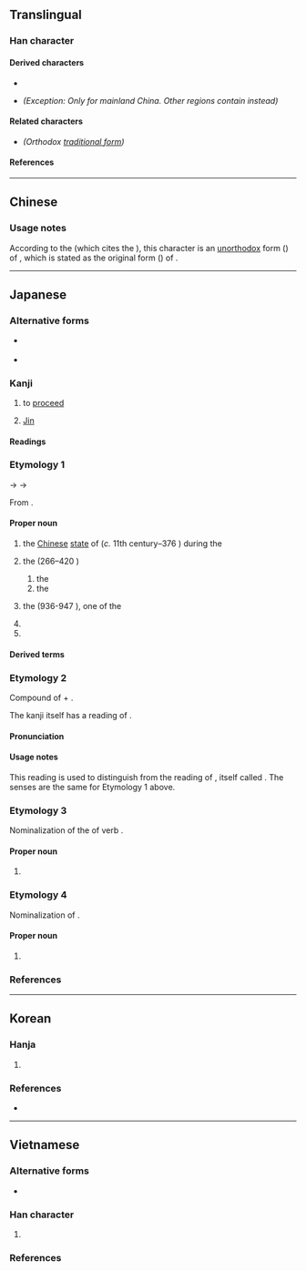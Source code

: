 {{also|晉|㬜|普}}
{{character info/new}}
==Translingual==
{{ja-forms|晋|晋|[[晉]]}}

===Han character===
{{Han char|rn=72|rad=日|as=06|sn=10|four=10601|canj=MCA|ids=⿱亚日}}

====Derived characters====
* {{l|mul|[[𭉟]], [[𡠂]], [[缙]], [[𮥔]], [[𪹓]], [[𤨁]], [[𬓎]], [[𧪽]], [[戬]], [[𭭒]], [[𭚣]], [[𫨤]], [[𢨙]]}}
* {{l|mul|sc=Hans|[[𡦌]], [[𡺽]], [[搢]], [[溍]], [[㬐]], [[榗]], [[瑨]], [[縉]], [[𨫌]], [[鄑]], [[𥰸]]}} ''(Exception: Only for mainland China. Other regions contain {{l|mul|晉}} instead)''

====Related characters====
* {{l|mul|[[晉]]}} ''(Orthodox [[Traditional Chinese|traditional form]])''

====References====
{{Han ref|kx=0495.020|dkj=13899|dj=0860.080|hdz=21506.030|uh=664B}}

----

==Chinese==
{{zh-see|晉|sv}}

===Usage notes===
According to the {{w|Kangxi Dictionary}} (which cites the ''{{w|Zhengzitong}}'' {{w2|zh|pref=《|正字通|suf=》}}), this character is an [[unorthodox]] form ({{zh-l|俗字*}}) of {{zh-l|㬜}}, which is stated as the original form ({{zh-l|本字*}}) of {{zh-l|晉*}}.

----

==Japanese==

===Alternative forms===
* {{l|ja|晉}} {{q|historical}} <!-- JIS第２水準. Not listed as a kyūjitai form of 晋 in Jinmeiyō kanji (2015) or Jōyō Kanji (2010). -->
* {{l|ja|㬜}} {{q|archaic}} <!-- JIS第４水準 -->

===Kanji===
{{ja-kanji|grade=8|rs=日06}} <!-- Not listed as a shinjitai form of 晉 in Jinmeiyō kanji (2015) or Jōyō Kanji (2010). -->

# to [[proceed]]
# {{lb|ja|of China}} [[Jin]]

====Readings====
{{ja-readings
|goon=しん
|kanon=しん
|kun=すす-む, すすむしん-
|nanori=くに, すすみ, のぶ, ゆき
}}

===Etymology 1===
{{wp|lang=ja}}
{{ja-kanjitab|しん|yomi=o}}
{{IPAfont|*/t͡sin/}} → {{IPAchar|/siɴ/}} → {{IPAchar|/ɕiɴ/}}

From {{bor|ja|ltc|sort=しん|-}} {{ltc-l|晉}}.

====Proper noun====
{{ja-pos|proper|しん}}

# {{lb|ja|historical|sort=しん}} the [[Chinese]] [[state]] of {{w|Jin (Chinese state)|Jin}} (''c.'' 11th century–376 {{BCE}}) during the {{w|Zhou dynasty}}
# {{lb|ja|historical}} the {{w|Jin dynasty}} (266–420 {{CE}})
## the {{m|ja|西晋|tr=Seishin||{{w|ja:西晋|Western Jin}}|pos=266–316 {{CE}}}}
## the {{m|ja|東晋|tr=Tōshin||{{w|ja:東晋|Eastern Jin}}|pos=317–420 {{CE}}}}
#: {{synonyms|ja|晋朝|tr=Jin-chō}}
# {{lb|ja|historical}} the {{w|Later Jin (Five Dynasties)|Later Jin}} (936-947 {{CE}}), one of the {{w|Five Dynasties}}
#: {{synonyms|ja|後晉|tr=Kōshin, Goshin}}
# {{surname|lang=ja|A=a|nodot=1|sort=しん}}
# {{given name|unisex|lang=ja|A=a|nodot=1|sort=しん}}

====Derived terms====
{{der3|lang=ja
|{{ja-r|晋翁%忌|^しんおう%き}}
|{{ja-r|晋山|しんざん}}
|{{ja-r|晋子%忌|^しんし%き}}
|{{ja-r|晋書|^しんじょ}}
|{{ja-r|晋朝|しん-ちょう}}
|{{ja-r|後晋|^こうしん}}, {{ja-r|後晋|^ごしん}}
|{{ja-r|三晋|^さんしん}}
|{{ja-r|西晋|^せいしん}}
|{{ja-r|東晋|^とうしん}}
}}

===Etymology 2===
{{ja-kanjitab|すすむしん|yomi=k}}

Compound of {{m|ja|進む|tr=susumu||to [[proceed]]}} + {{m|ja|晋|tr=Shin||[[Jin]]}}.

The {{m|ja|晋}} kanji itself has a {{m|ja|訓読み|tr=kun'yomi}} reading of {{m|ja|すすむ|tr=susumu}}.

====Pronunciation====
{{ja-pron|y=k|すすむしん|acc=0|acc_ref=DJR}}

====Usage notes====
This reading is used to distinguish from the {{m|ja|漢音|tr=kan'on}} reading of {{m|ja|秦|tr=Shin||{{w|Qin dynasty}}}}, itself called {{m|ja|秦|tr=Hata-shin}}. The senses are the same for Etymology 1 above.

===Etymology 3===
{{ja-kanjitab|すすみ|yomi=k}}

Nominalization of the {{m|ja|連用形|tr=ren'yōkei||stem or continuative form}} of verb {{m|ja|進む|tr=susumu||to [[proceed]]}}.

====Proper noun====
{{ja-pos|proper|すすみ}}

# {{given name|unisex|lang=ja|A=a|nodot=1|sort=すすみ}}

===Etymology 4===
{{ja-kanjitab|すすむ|yomi=k}}

Nominalization of {{m|ja|進む|tr=susumu||to [[proceed]]}}.

====Proper noun====
{{ja-pos|proper|すすむ}}

# {{given name|unisex|lang=ja|A=a|nodot=1|sort=すすむ}}

===References===
<references/>

----

==Korean==

===Hanja===
{{ko-hanja|진}}

# {{alt form|lang=ko|晉}}

===References===
* {{R:ko:Inmyeongyonghanjapyo}}

{{categorize|ko|Hanja variant forms}}

----

==Vietnamese==

===Alternative forms===
* {{vi-l|晉|tấn}}

===Han character===
{{vi-readings|rs=日06
|hanviet=tấn-tdcndg;tdcntd;gdhn
|nom=tấn-tdcndg;tdcntd;gdhn;genibrel, tắn-gdhn, tớn-gdhn
}}

# {{defn|lang=vi|sort=日06}}

===References===
<references/>